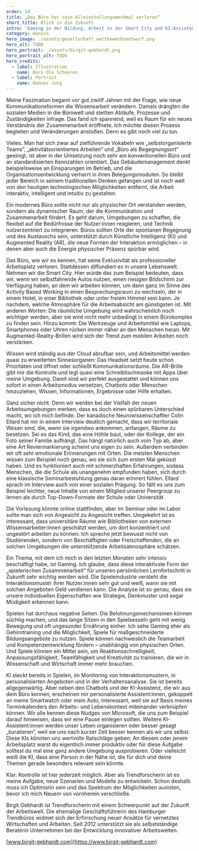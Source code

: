 ---
order: 14
title: „Das Büro hat sein Alleinstellungsmerkmal verloren“
short_title: Blick in die Zukunft
intro: 'Gaming in der Bildung, Arbeit in der Smart City und KI-Assistent:innen, die unser Leben kuratieren: New-Work-Expertin und Trendforscherin Birgit Gebhardt wirft einen Blick in die Zukunft der Arbeit.'
category: mensch
hero_image: ./assets/gesellschaft_wettbewerbsentwurf.png
hero_alt: TODO
hero_portrait: ./assets/birgit-gebhardt.png
hero_portrait_alt: TODO
hero_credits:
  - label: Illustration
    name: Büro Ole Scheeren
  - label: Portrait
    name: Hannes Jung
---

<Interview>
<InterviewQuestion q="Petra Schmidt: Sie gelten seit vielen Jahren als führende Expertin für New Work. Was fasziniert Sie an dem Thema?">

Meine Faszination begann vor gut zwölf Jahren mit der Frage, wie neue Kommunikationsformen die Wissensarbeit verändern. Damals drängten die sozialen Medien in die Bürowelt und stellten Abläufe, Prozesse und Zuständigkeiten infrage. Das fand ich spannend, weil es Raum für ein neues Verständnis der Zusammenarbeit eröffnete. Ich möchte diesen Prozess begleiten und Veränderungen anstoßen. Denn es gibt noch viel zu tun.

</InterviewQuestion>

<InterviewQuestion q="Was muss sich aus Ihrer Sicht ändern? Was läuft schief in der Bürowelt?">

Vieles. Man hat sich zwar auf zielführende Vokabeln wie „selbstorganisierte Teams“, „aktivitätsorientiertes Arbeiten“ und „Büro als Begegnungsort“ geeinigt, ist aber in der Umsetzung noch sehr am konventionellen Büro und an standardisierten Kennzahlen orientiert. Das Gebäudemanagement denkt beispielsweise an Einsparungen im Betrieb, und die Organisationsentwicklung verharrt in ihren Belegungsmodulen. So bleibt jeder Bereich in seinem traditionellen Denken gefangen und ist noch weit von den heutigen technologischen Möglichkeiten entfernt, die Arbeit interaktiv, intelligent und intuitiv zu gestalten.

</InterviewQuestion>

<InterviewQuestion q="Wie könnte man es besser machen?">

Ein modernes Büro sollte nicht nur als physischer Ort verstanden werden, sondern als dynamischer Raum, der die Kommunikation und Zusammenarbeit fördert. Es geht darum, Umgebungen zu schaffen, die flexibel auf die Bedürfnisse der Nutzer:innen reagieren, und Technik nutzerzentriert zu integrieren. Büros sollten Orte der spontanen Begegnung und des Austauschs sein, unterstützt durch Künstliche Intelligenz (KI) und Augmented Reality (AR), die neue Formen der Interaktion ermöglichen – in denen aber auch die Energie physischer Präsenz spürbar wird.

</InterviewQuestion>

<InterviewQuestion q="Sie sind Zukunftsforscherin. Wie müssen wir uns das Büro der Zukunft vorstellen? Welche Rolle spielen dabei KI und AR?">

Das Büro, wie wir es kennen, hat seine Exklusivität als professioneller Arbeitsplatz verloren. Stattdessen diffundiert es in unsere Lebenswelt. Nehmen wir die <Term t="smart-city">Smart City.</Term> Hier würde das zum Beispiel bedeuten, dass wir, wenn wir selbstfahrende Autos nutzen, einen riesigen Bildschirm zur Verfügung haben, an dem wir arbeiten können, um dann ganz im Sinne des <Term t="activity-based-working">Activity Based Working</Term> in einen Besprechungsraum zu wechseln, der in einem Hotel, in einer Bibliothek oder unter freiem Himmel sein kann. Je nachdem, welche Atmosphäre für die Arbeitsabsicht am günstigsten ist. Mit anderen Worten: Die räumliche Umgebung wird wahrscheinlich noch wichtiger werden, aber sie wird nicht mehr unbedingt in einem Bürokomplex zu finden sein. Hinzu kommt: Die Werkzeuge und Arbeitsmittel wie Laptops, Smartphones oder Uhren rücken immer näher an den Menschen heran. Mit Augmented-Reality-Brillen wird sich der Trend zum mobilen Arbeiten noch verstärken.

</InterviewQuestion>

<InterviewQuestion q="Wie muss man sich das vorstellen?">

Wissen wird ständig aus der Cloud abrufbar sein, und Arbeitsmittel werden quasi zu erweiterten Sinnesorganen: Das Headset setzt heute schon Prioritäten und öffnet oder schließt Kommunikationsräume. Die AR-Brille gibt mir die Kontrolle und legt quasi eine Schreibtischmaske mit Apps über meine Umgebung. Damit sind wir perfekt ausgestattet und können uns sofort in einen Arbeitsmodus versetzen, Chatbots oder Menschen hinzuziehen, Wissen, Informationen, Ergebnisse oder Hilfe erhalten.

</InterviewQuestion>

<InterviewQuestion q="Das heißt, wir bewegen uns in Zukunft nur noch in virtuellen Räumen und nicht mehr in realen?">

Ganz sicher nicht. Denn wir werden bei der Vielfalt der neuen Arbeitsumgebungen merken, dass es doch einen spürbaren Unterschied macht, wo ich mich befinde. Der kanadische Neurowissenschaftler Colin Ellard hat mir in einem Interview deutlich gemacht, dass wir territoriale Wesen sind, die, wenn sie irgendwo ankommen, anfangen, Räume zu besetzen. Sei es das Kind, das eine Höhle baut, oder der Kollege, der ein Foto seiner Familie aufhängt. Das hängt natürlich auch vom Typ ab, aber eine Art Reviermarkierung scheint uns eigen zu sein. Außerdem verbinden wir oft sehr emotionale Erinnerungen mit Orten. Die meisten Menschen wissen zum Beispiel noch genau, wo sie sich zum ersten Mal geküsst haben. Und es funktioniert auch mit schmerzhaften Erfahrungen, sodass Menschen, die die Schule als unangenehm empfunden haben, sich durch eine klassische Seminarbestuhlung genau daran erinnert fühlen. Ellard sprach im Interview auch von einer sozialen Prägung. So fällt es uns zum Beispiel leichter, neue Inhalte von einem Mitglied unserer Peergroup zu lernen als durch Top-Down-Formate der Schule oder Universität.

</InterviewQuestion>

<InterviewQuestion q="Wie kann dieser Ansatz räumlich umgesetzt werden? Wie müsste sich die Architektur von Forschungseinrichtungen oder Universitäten verändern, um Partizipation und Austausch zu unterstützen?">

Die Vorlesung könnte online stattfinden, aber im Seminar oder im Labor sollte man sich von Angesicht zu Angesicht treffen. Umgekehrt ist es interessant, dass universitäre Räume wie Bibliotheken von externen Wissensarbeiter:innen geschätzt werden, um dort konzentriert und ungestört arbeiten zu können. Ich spreche jetzt bewusst nicht von Studierenden, sondern von Beschäftigten oder Freischaffenden, die an solchen Umgebungen die unterstützende Arbeitsatmosphäre schätzen.

</InterviewQuestion>

<InterviewQuestion q="Lassen Sie uns abschließend über die Zukunft der Arbeit generell sprechen. Wie wird sie in Zukunft aussehen? Was erwartet uns?">

Ein Thema, mit dem ich mich in den letzten Monaten sehr intensiv beschäftigt habe, ist Gaming. Ich glaube, dass diese interaktivste Form der „spielerischen Zusammenarbeit“ für unseren persönlichen Lernfortschritt in Zukunft sehr wichtig werden wird. Die Spieleindustrie versteht die Interaktionsmuster ihrer Nutzer:innen sehr gut und weiß, wann sie mit solchen Angeboten Geld verdienen kann. Die Analyse ist so genau, dass sie unsere individuellen Eigenschaften wie Strategie, Denkmuster und sogar Müdigkeit erkennen kann.

</InterviewQuestion>

<InterviewQuestion q="Ist es nicht gefährlich, so viel von sich preiszugeben?">

Spielen hat durchaus negative Seiten. Die Belohnungsmechanismen können süchtig machen, und das lange Sitzen in den Spielsesseln geht mit wenig Bewegung und oft ungesunder Ernährung einher. Ich sehe Gaming eher als Gehirntraining und die Möglichkeit, Spiele für maßgeschneiderte Bildungsangebote zu nutzen. Spiele können nachweislich die Teamarbeit und Kompetenzentwicklung fördern – unabhängig von physischen Orten. Und Spiele können ein Mittel sein, um Reaktionsschnelligkeit, Anpassungsfähigkeit, Teamfähigkeit und Kreativität zu trainieren, die wir in Wissenschaft und Wirtschaft immer mehr brauchen.

</InterviewQuestion>

<InterviewQuestion q="Und ich dachte, Sie würden jetzt auf KI zu sprechen kommen ...">

KI steckt bereits in Spielen, im Monitoring von Interaktionsmustern, in personalisierten Angeboten und in der Verhaltensanalyse. Sie ist bereits allgegenwärtig. Aber neben den Chatbots und der KI-Assistenz, die wir aus dem Büro kennen, erscheinen mir personalisierte Assistent:innen, gekoppelt an meine Smartwatch oder mein Auto, interessant, weil sie auf Basis meines Terminkalenders den Arbeits- und Lebenskontext miteinander verknüpfen können. Wir alle kennen diese Nudges von Microsoft, die uns zum Beispiel darauf hinweisen, dass wir eine Pause einlegen sollten. Weitere KI-Assistent:innen werden unser Leben organisieren oder besser gesagt „kuratieren“, weil sie uns nach kurzer Zeit besser kennen als wir uns selbst. Diese KIs könnten uns wertvolle Ratschläge geben: An diesem oder jenem Arbeitsplatz warst du eigentlich immer produktiv oder für diese Aufgabe solltest du mal eine ganz andere Umgebung ausprobieren. Oder vielleicht weiß die KI, dass eine Person in der Nähe ist, die für dich und deine Themen gerade besonders relevant sein könnte.

</InterviewQuestion>

<InterviewQuestion q="Das klingt praktisch, aber auch nach Gängelung und Kontrolle.">

Klar. Kontrolle ist hier jederzeit möglich. Aber als Trendforscherin ist es meine Aufgabe, neue Szenarien und Modelle zu entwickeln. Schon deshalb muss ich Optimistin sein und das Spektrum der Möglichkeiten ausloten, bevor ich mich Neuem von vornherein verschließe.

</InterviewQuestion>
</Interview>

<Aside>

Birgit Gebhardt ist Trendforscherin mit einem Schwerpunkt auf der Zukunft der Arbeitswelt. Die ehemalige Geschäftsführerin des Hamburger Trendbüros widmet sich der Erforschung neuer Ansätze für vernetztes Wirtschaften und Arbeiten. Seit 2012 unterstützt sie als selbstständige Beraterin Unternehmen bei der Entwicklung innovativer Arbeitswelten.

[www.birgit-gebhardt.com](https://www.birgit-gebhardt.com)

</Aside>
